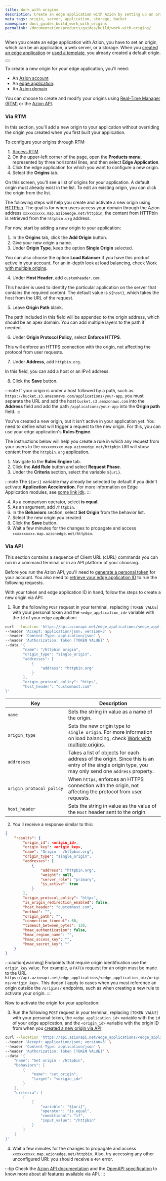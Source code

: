 ```yaml
---
title: Work with origins
description: Create an edge application with Azion by setting up an origin. Your origin can be an application, a web server, or storage.
meta_tags: origin, server, application, storage, bucket
namespace: docs_guides_build_work_with_origins
permalink: /documentation/products/guides/build/work-with-origins/
---
```


When you create an edge application with Azion, you have to set an origin, which can be an application, a web server, or a storage. When you [created an edge application](link_build_with_edge_app) or [used a template](link_templates), you already created a default origin.

<Button href="link_edge_app" text="Go to Origins documentation"></Button>

To create a new origin for your edge application, you'll need:

- An [Azion account](link_accounts)
- An [edge application](link_build_with_edge_app).
- An [Azion domain](link_config_domain)

You can choose to create and modify your origins using [Real-Time Manager (RTM)](#via-rtm) or the [Azion API](#via-api).

### Via RTM

In this section, you'll add a new origin to your application without overriding the origin you created when you first built your application.

To configure your origins through RTM:

1. [Access RTM](link_rtm).
2. On the upper-left corner of the page, open the **Products menu**, represented by three horizontal lines, and then select **Edge Application**.
3. Click the edge application for which you want to configure a new origin.
4. Select the **Origins** tab.

On this screen, you'll see a list of origins for your application. A default origin must already exist in the list. To edit an existing origin, you can click the origin from the list.

The following steps will help you create and activate a new origin using [HTTPbin](http://httpbin.org). The goal is for when users access your domain through the Azion address `xxxxxxxxxx.map.azionedge.net/httpbin`, the content from HTTPbin is retrieved from the `httpbin.org` address.

For now, start by adding a new origin to your application:

1. In the **Origins** tab, click the **Add Origin** button.
2. Give your new origin a name.
3. Under **Origin Type**, keep the option **Single Origin** selected.

You can also choose the option **Load Balancer** if you have this product active in your account. For an in-depth look at load balancing, check [Work with multiple origins](link_lb_guide).

4. Under **Host Header**, add `customheader.com`.

This header is used to identify the particular application on the server that contains the required content. The default value is `${host}`, which takes the host from the URL of the request.

5. Leave **Origin Path** blank.

The path included in this field will be appended to the origin address, which should be an apex domain. You can add multiple layers to the path if needed.

6. Under **Origin Protocol Policy**, select **Enforce HTTPS**.

This will enforce an HTTPS connection with the origin, not affecting the protocol from user requests.

7. Under **Address**, add `httpbin.org`.

In this field, you can add a host or an IPv4 address.

8. Click the **Save** button.

:::note
If your origin is under a host followed by a path, such as `https://bucket.s3.amazonaws.com/applications/your-app`, you must separate the URL and add the host `bucket.s3.amazonaws.com` into the **Address** field and add the path `/applications/your-app` into the **Origin path** field.
:::

You've created a new origin, but it isn't active in your application yet. You need to define what will trigger a request to the new origin. For this, you can use your edge application's **Rules Engine**.

The instructions below will help you create a rule in which any request from your users to the `xxxxxxxxxx.map.azionedge.net/httpbin` URI will show content from the `httpbin.org` application.

1. Navigate to the **Rules Engine** tab.
2. Click the **Add Rule** button and select **Request Phase**.
3. Under the **Criteria** section, select the variable `${uri}`.

:::note
The `${uri}` variable may already be selected by default if you didn't activate **Application Acceleration**. For more information on Edge Application modules, see [some link idk](link_modules).
:::

4. As a comparison operator, select **is equal**.
5. As an argument, add `/httpbin`.
6. In the **Behaviors** section, select **Set Origin** from the behavior list.
7. Select the new origin you created.
8. Click the **Save** button.
9. Wait a few minutes for the changes to propagate and access `xxxxxxxxxx.map.azionedge.net/httpbin`. 

### Via API

This section contains a sequence of Client URL (cURL) commands you can run in a command terminal or in an API platform of your choosing. 

Before you run the Azion API, you'll need to [generate a personal token](link_personal_token) for your account. You also need to [retrieve your edge application ID](link_configure_edge_app) to run the following requests.

With your token and edge application ID in hand, follow the steps to create a new origin via API:

1. Run the following `POST` request in your terminal, replacing `[TOKEN VALUE]` with your personal token and the `<edge_application_id>` variable with the `id` of your edge application:

```bash
curl --location 'https://api.azionapi.net/edge_applications/<edge_application_id>/origins' \
--header 'Accept: application/json; version=3' \
--header 'Content-Type: application/json' \
--header 'Authorization: Token [TOKEN VALUE]' \
--data '{
        "name": "/httpbin origin",
        "origin_type": "single_origin",
        "addresses": [
            {
                "address": "httpbin.org"
            }
        ],
        "origin_protocol_policy": "https",
        "host_header": "customhost.com"
}'
```

  | Key | Description |
  | --- | --- |
  | `name` | Sets the string in value as a name of the origin. |
  | `origin_type` | Sets the new origin type to `single_origin`. For more information on load balancing, check [Work with multiple origins](link_lb_guide). |
  | `addresses` | Takes a list of objects for each address of the origin. Since this is an entry of the single origin type, you may only send one `address` property. |
  | `origin_protocol_policy` | When `https`, enforces an HTTPS connection with the origin, not affecting the protocol from user requests. |
  | `host_header` | Sets the string in value as the value of the `Host` header sent to the origin. |

2. You'll receive a response similar to this:

```json
{
    "results": {
        "origin_id": <origin_id>,
        "origin_key": <origin_key>,
        "name": "Origin - /httpbin.org",
        "origin_type": "single_origin",
        "addresses": [
            {
                "address": "httpbin.org",
                "weight": null,
                "server_role": "primary",
                "is_active": true
            }
        ],
        "origin_protocol_policy": "https",
        "is_origin_redirection_enabled": false,
        "host_header": "customhost.com",
        "method": "",
        "origin_path": "",
        "connection_timeout": 60,
        "timeout_between_bytes": 120,
        "hmac_authentication": false,
        "hmac_region_name": "",
        "hmac_access_key": "",
        "hmac_secret_key": ""
    }
}
```

:::caution[warning]
Endpoints that require origin identification use the `origin_key` value. For example, a `PATCH` request for an origin must be made to the URL `https://api.azionapi.net/edge_applications/<edge_application_id>/origins/<origin_key>`. This doesn't apply to cases when you must reference an origin outside the `/origins/` endpoints, such as when creating a new rule to activate your origin.
:::

Now to activate the origin for your application:

3. Run the following `POST` request in your terminal, replacing `[TOKEN VALUE]` with your personal token, the `<edge_application_id>` variable with the `id` of your edge application, and the `<origin_id>` variable with the origin ID from when you [created a new origin via API](#via-api):

```bash
curl --location 'https://api.azionapi.net/edge_applications/<edge_application_id>/rules_engine/request/rules' \
--header 'Accept: application/json; version=3' \
--header 'Content-Type: application/json' \
--header 'Authorization: Token [TOKEN VALUE]' \
--data '{
    "name": "Set origin - /httpbin",
    "behaviors": [
        {
            "name": "set_origin",
            "target": "<origin_id>"
        }
    ],
    "criteria": [
        [
            {
                "variable": "${uri}",
                "operator": "is_equal",
                "conditional": "if",
                "input_value": "/httpbin"
            }
        ]
    ]
}'
```

4. Wait a few minutes for the changes to propagate and access `xxxxxxxxxx.map.azionedge.net/httpbin`. Also, try accessing any other unconfigured URI: you should receive a `404` error.

:::tip
Check the [Azion API documentation](link_azionapi) and the [OpenAPI specification](link_openapi) to know more about all features available via API.
:::

